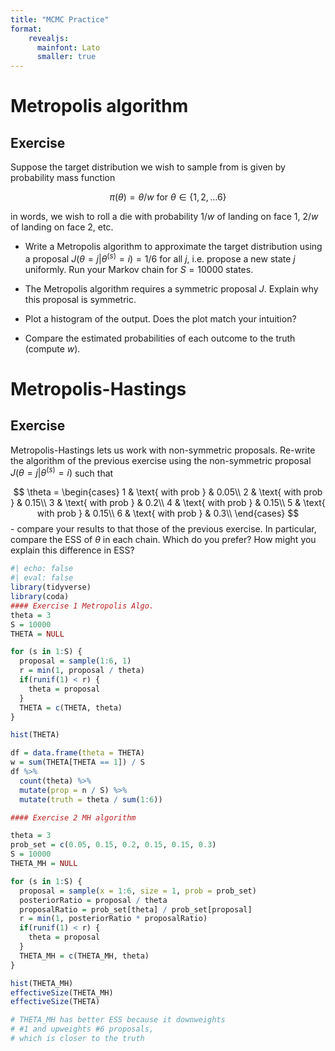```yaml
---
title: "MCMC Practice"
format: 
    revealjs:
      mainfont: Lato
      smaller: true
---
```


# Metropolis algorithm

## Exercise

Suppose the target distribution we wish to sample from is given by probability mass function

$$
\pi(\theta) = \theta / w \text{ for } \theta \in \{1, 2, \ldots 6\}
$$

in words, we wish to roll a die with probability $1/w$ of landing on face 1, $2/w$ of landing on face 2, etc. 

- Write a Metropolis algorithm to approximate the target distribution using a proposal $J(\theta = j | \theta^{(s)} = i) = 1/6$ for all $j$, i.e. propose a new state $j$ uniformly. Run your Markov chain for $S=10000$ states.

- The Metropolis algorithm requires a symmetric proposal $J$. Explain why this proposal is symmetric. 

- Plot a histogram of the output. Does the plot match your intuition? 

- Compare the estimated probabilities of each outcome to the truth (compute $w$).

# Metropolis-Hastings

## Exercise

Metropolis-Hastings lets us work with non-symmetric proposals. Re-write the algorithm of the previous exercise using the non-symmetric proposal $J(\theta = j  | \theta^{(s)} = i)$ such that

$$
\theta  = \begin{cases}
1 & \text{ with prob } & 0.05\\
2 & \text{ with prob } & 0.15\\
3 & \text{ with prob } & 0.2\\
4 & \text{ with prob } & 0.15\\
5 & \text{ with prob } & 0.15\\
6 & \text{ with prob } & 0.3\\
\end{cases}
$$
- compare your results to that those of the previous exercise. In particular, compare the ESS of $\theta$ in each chain. Which do you prefer? How might you explain this difference in ESS?

```r
#| echo: false
#| eval: false
library(tidyverse)
library(coda)
#### Exercise 1 Metropolis Algo.
theta = 3
S = 10000
THETA = NULL

for (s in 1:S) {
  proposal = sample(1:6, 1)
  r = min(1, proposal / theta)
  if(runif(1) < r) {
    theta = proposal
  }
  THETA = c(THETA, theta)
}

hist(THETA)

df = data.frame(theta = THETA)
w = sum(THETA[THETA == 1]) / S
df %>%
  count(theta) %>%
  mutate(prop = n / S) %>%
  mutate(truth = theta / sum(1:6))

#### Exercise 2 MH algorithm

theta = 3
prob_set = c(0.05, 0.15, 0.2, 0.15, 0.15, 0.3)
S = 10000
THETA_MH = NULL

for (s in 1:S) {
  proposal = sample(x = 1:6, size = 1, prob = prob_set)
  posteriorRatio = proposal / theta
  proposalRatio = prob_set[theta] / prob_set[proposal]
  r = min(1, posteriorRatio * proposalRatio)
  if(runif(1) < r) {
    theta = proposal
  }
  THETA_MH = c(THETA_MH, theta)
}

hist(THETA_MH)
effectiveSize(THETA_MH)
effectiveSize(THETA)

# THETA_MH has better ESS because it downweights 
# #1 and upweights #6 proposals,
# which is closer to the truth
```

